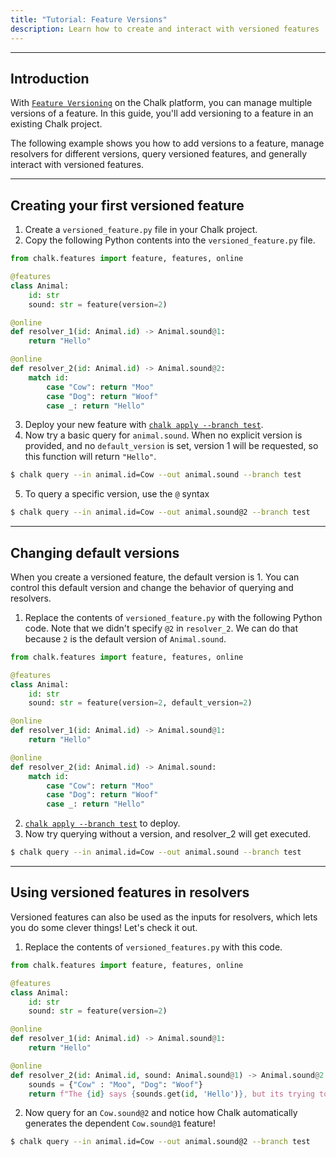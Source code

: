 ```yaml
---
title: "Tutorial: Feature Versions"
description: Learn how to create and interact with versioned features
---
```


---

## Introduction

With [`Feature Versioning`](/docs/feature-versions) on the Chalk
platform, you can manage multiple versions of a feature.
In this guide, you'll add versioning to a feature in an existing
Chalk project.

The following example shows you how to add versions to a feature,
manage resolvers for different versions, query versioned features,
and generally interact with versioned features.

---

## Creating your first versioned feature


1. Create a `versioned_feature.py` file in your Chalk project.
2. Copy the following Python contents into the `versioned_feature.py` file.

```python
from chalk.features import feature, features, online

@features
class Animal:
    id: str
    sound: str = feature(version=2)

@online
def resolver_1(id: Animal.id) -> Animal.sound@1:
    return "Hello"

@online
def resolver_2(id: Animal.id) -> Animal.sound@2:
    match id:
        case "Cow": return "Moo"
        case "Dog": return "Woof"
        case _: return "Hello"
```

3. Deploy your new feature with [`chalk apply --branch test`](/cli/apply#branch).
4. Now try a basic query for `animal.sound`. When no explicit version is provided, and no `default_version` is set, version 1 will be requested, so this function will return `"Hello"`.
```bash
$ chalk query --in animal.id=Cow --out animal.sound --branch test
```
5. To query a specific version, use the `@` syntax
```bash
$ chalk query --in animal.id=Cow --out animal.sound@2 --branch test
```

---

## Changing default versions

When you create a versioned feature, the default version is 1.
You can control this default version and change the behavior of querying and resolvers.

1. Replace the contents of `versioned_feature.py` with the following Python code.  Note that we didn't specify `@2` in `resolver_2`.  We can do that because `2` is the default version of `Animal.sound`.
```python
from chalk.features import feature, features, online

@features
class Animal:
    id: str
    sound: str = feature(version=2, default_version=2)

@online
def resolver_1(id: Animal.id) -> Animal.sound@1:
    return "Hello"

@online
def resolver_2(id: Animal.id) -> Animal.sound:
    match id:
        case "Cow": return "Moo"
        case "Dog": return "Woof"
        case _: return "Hello"
```
2. [`chalk apply --branch test`](/cli/apply#branch) to deploy.
3. Now try querying without a version, and resolver_2 will get executed.
```bash
$ chalk query --in animal.id=Cow --out animal.sound --branch test
```
---

## Using versioned features in resolvers

Versioned features can also be used as the inputs for resolvers,
which lets you do some clever things!
Let's check it out.

1. Replace the contents of `versioned_features.py` with this code.

```python
from chalk.features import feature, features, online

@features
class Animal:
    id: str
    sound: str = feature(version=2)

@online
def resolver_1(id: Animal.id) -> Animal.sound@1:
    return "Hello"

@online
def resolver_2(id: Animal.id, sound: Animal.sound@1) -> Animal.sound@2:
    sounds = {"Cow" : "Moo", "Dog": "Woof"}
    return f"The {id} says {sounds.get(id, 'Hello')}, but its trying to say {sound}"
```

2. Now query for an `Cow.sound@2` and notice how Chalk automatically generates the dependent `Cow.sound@1` feature!

```bash
$ chalk query --in animal.id=Cow --out animal.sound@2 --branch test
```
